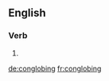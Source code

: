 ==English==

===Verb===
{{head|en|present participle}}

# {{present participle of|conglobe|lang=en|nocat=1}}

[[de:conglobing]]
[[fr:conglobing]]